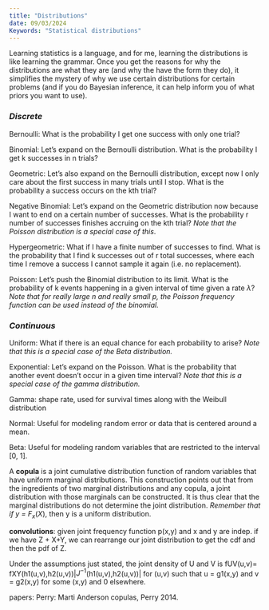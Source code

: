 ```yaml
---
title: "Distributions"
date: 09/03/2024
Keywords: "Statistical distributions"
---
```


Learning statistics is a language, and for me, learning the distributions is like learning the grammar. Once you get the reasons for why the distributions are what they are (and why the have the form they do), it simplifies the mystery of why we use certain distributions for certain problems (and if you do Bayesian inference, it can help inform you of what priors you want to use).

### *Discrete*

Bernoulli: What is the probability I get one success with only one trial?

Binomial: Let's expand on the Bernoulli distribution. What is the probability I get k successes in n trials?

Geometric: Let's also expand on the Bernoulli distribution, except now I only care about the first success in many trials until I stop. What is the probability a success occurs on the kth trial?

Negative Binomial: Let's expand on the Geometric distribution now because I want to end on a certain number of successes. What is the probability r number of successes finishes accruing on the kth trial? *Note that the Poisson distribution is a special case of this*.

Hypergeometric: What if I have a finite number of successes to find. What is the probability that I find k successes out of r total successes, where each time I remove a success I cannot sample it again (i.e. no replacement).

Poisson: Let's push the Binomial distribution to its limit. What is the probability of k events happening in a given interval of time given a rate $\lambda$? *Note that for really large n and really small p, the Poisson frequency function can be used instead of the binomial.*

### *Continuous*

Uniform: What if there is an equal chance for each probability to arise? *Note that this is a special case of the Beta distribution.*

Exponential: Let's expand on the Poisson. What is the probability that another event doesn't occur in a given time interval? *Note that this is a special case of the gamma distribution.*

Gamma: shape rate, used for survival times along with the Weibull distribution

Normal: Useful for modeling random error or data that is centered around a mean.

Beta: Useful for modeling random variables that are restricted to the interval \[0, 1\].

A **copula** is a joint cumulative distribution function of random variables that have uniform marginal distributions. This construction points out that from the ingredients of two marginal distributions and any copula, a joint distribution with those marginals can be constructed. It is thus clear that the marginal distributions do not determine the joint distribution. *Remember that if y =* $F_x(X)$, then y is a uniform distribution.

**convolutions**: given joint frequency function p(x,y) and x and y are indep. if we have Z + X+Y, we can rearrange our joint distribution to get the cdf and then the pdf of Z.

Under the assumptions just stated, the joint density of U and V is fUV(u,v)= fXY(h1(u,v),h2(u,v))\|$J^{-1}$(h1(u,v),h2(u,v))\| for (u,v) such that u = g1(x,y) and v = g2(x,y) for some (x,y) and 0 elsewhere.

papers: Perry: Marti Anderson copulas, Perry 2014.
